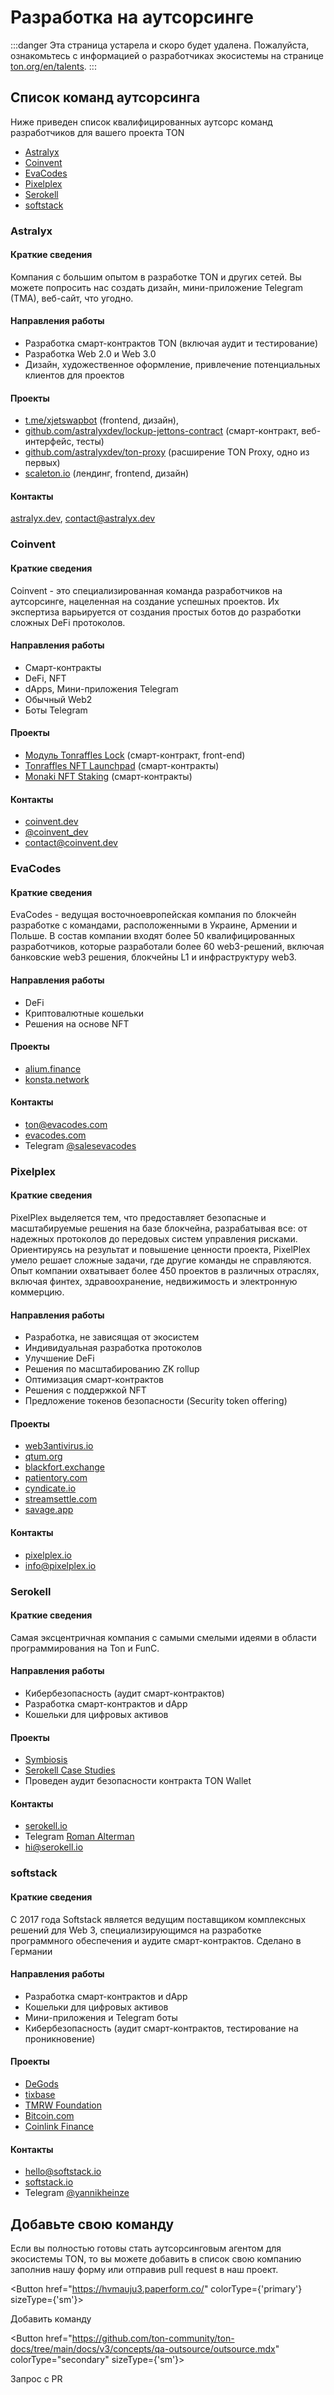 
# Разработка на аутсорсинге

:::danger
Эта страница устарела и скоро будет удалена. Пожалуйста, ознакомьтесь с информацией о разработчиках экосистемы на странице [ton.org/en/talents](https://ton.org/en/talents).
:::

## Список команд аутсорсинга

Ниже приведен список квалифицированных аутсорс команд разработчиков для вашего проекта TON

- [Astralyx](#astralyx)
- [Coinvent](#coinvent)
- [EvaCodes](#evacodes)
- [Pixelplex](#pixelplex)
- [Serokell](#serokell)
- [softstack](#softstack)

### Astralyx

#### Краткие сведения

Компания с большим опытом в разработке TON и других сетей. Вы можете попросить нас создать дизайн, мини-приложение Telegram (TMA), веб-сайт, что угодно.

#### Направления работы

- Разработка смарт-контрактов TON (включая аудит и тестирование)
- Разработка Web 2.0 и Web 3.0
- Дизайн, художественное оформление, привлечение потенциальных клиентов для проектов

#### Проекты

- [t.me/xjetswapbot](http://t.me/xjetswapbot) (frontend, дизайн),
- [github.com/astralyxdev/lockup-jettons-contract](http://github.com/astralyxdev/lockup-jettons-contract) (смарт-контракт, веб-интерфейс, тесты)
- [github.com/astralyxdev/ton-proxy](http://github.com/astralyxdev/ton-proxy) (расширение TON Proxy, одно из первых)
- [scaleton.io](http://scaleton.io) (лендинг, frontend, дизайн)

#### Контакты

[astralyx.dev](http://astralyx.dev), contact@astralyx.dev

### Coinvent

#### Краткие сведения

Coinvent - это специализированная команда разработчиков на аутсорсинге, нацеленная на создание успешных проектов. Их экспертиза варьируется от создания простых ботов до разработки сложных DeFi протоколов.

#### Направления работы

- Смарт-контракты
- DeFi, NFT
- dApps, Мини-приложения Telegram
- Обычный Web2
- Боты Telegram

#### Проекты

- [Модуль Tonraffles Lock](https://tonraffles.app/lock) (смарт-контракт, front-end)
- [Tonraffles NFT Launchpad](https://tonraffles.app/nft/launchpad) (смарт-контракты)
- [Monaki NFT Staking](https://www.monaki.life/) (смарт-контракты)

#### Контакты

- [coinvent.dev](https://coinvent.dev)
- [@coinvent_dev](https://t.me/coinvent_dev)
- contact@coinvent.dev

### EvaCodes

#### Краткие сведения

EvaCodes - ведущая восточноевропейская компания по блокчейн разработке с командами, расположенными в Украине, Армении и Польше. В состав компании входят более 50 квалифицированных разработчиков, которые разработали более 60 web3-решений, включая банковские web3 решения, блокчейны L1 и инфраструктуру web3.

#### Направления работы

- DeFi
- Криптовалютные кошельки
- Решения на основе NFT

#### Проекты

- [alium.finance](https://alium.finance/)
- [konsta.network](https://konsta.network/)

#### Контакты

- ton@evacodes.com
- [evacodes.com](https://evacodes.com/)
- Telegram [@salesevacodes](https://t.me/salesevacodes)

### Pixelplex

#### Краткие сведения

PixelPlex выделяется тем, что предоставляет безопасные и масштабируемые решения на базе блокчейна, разрабатывая все: от надежных протоколов до передовых систем управления рисками. Ориентируясь на результат и повышение ценности проекта, PixelPlex умело решает сложные задачи, где другие команды не справляются. Опыт компании охватывает более 450 проектов в различных отраслях, включая финтех, здравоохранение, недвижимость и электронную коммерцию.

#### Направления работы

- Разработка, не зависящая от экосистем
- Индивидуальная разработка протоколов
- Улучшение DeFi
- Решения по масштабированию ZK rollup
- Оптимизация смарт-контрактов
- Решения с поддержкой NFT
- Предложение токенов безопасности (Security token offering)

#### Проекты

- [web3antivirus.io](https://web3antivirus.io)
- [qtum.org](https://qtum.org)
- [blackfort.exchange](https://blackfort.exchange/)
- [patientory.com](https://patientory.com/)
- [cyndicate.io](https://cyndicate.io)
- [streamsettle.com](https://streamsettle.com/)
- [savage.app](https://savage.app/marketplace)

#### Контакты

- [pixelplex.io](https://pixelplex.io)
- [info@pixelplex.io](mailto:info@pixelplex.io)

### Serokell

#### Краткие сведения

Самая эксцентричная компания с самыми смелыми идеями в области программирования на Ton и FunC.

#### Направления работы

- Кибербезопасность (аудит смарт-контрактов)
- Разработка смарт-контрактов и dApp
- Кошельки для цифровых активов

#### Проекты

- [Symbiosis](https://symbiosis.finance/)
- [Serokell Case Studies](https://serokell.io/project-ton-blockchain)
- Проведен аудит безопасности контракта TON Wallet

#### Контакты

- [serokell.io](https://serokell.io/)
- Telegram [Roman Alterman](https://t.me/alterroman)
- hi@serokell.io

### softstack

#### Краткие сведения

С 2017 года Softstack является ведущим поставщиком комплексных решений для Web 3, специализирующимся на разработке программного обеспечения и аудите смарт-контрактов. Сделано в Германии

#### Направления работы

- Разработка смарт-контрактов и dApp
- Кошельки для цифровых активов
- Мини-приложения и Telegram боты
- Кибербезопасность (аудит смарт-контрактов, тестирование на проникновение)

#### Проекты

- [DeGods](https://degods.com)
- [tixbase](https://tixbase.com)
- [TMRW Foundation](https://tmrw.com)
- [Bitcoin.com](https://bitcoin.com)
- [Coinlink Finance](https://coinlink.finance)

#### Контакты

- hello@softstack.io
- [softstack.io](https://softstack.io/)
- Telegram [@yannikheinze](https://t.me/yannikheinze)

## Добавьте свою команду

Если вы полностью готовы стать аутсорсинговым агентом для экосистемы TON, то вы можете добавить в список свою компанию заполнив нашу форму или отправив pull request в наш проект.

<Button href="https://hvmauju3.paperform.co/" colorType={'primary'} sizeType={'sm'}>

Добавить команду

</Button>

<Button href="https://github.com/ton-community/ton-docs/tree/main/docs/v3/concepts/qa-outsource/outsource.mdx"
        colorType="secondary" sizeType={'sm'}>

Запрос с PR

</Button>

<br></br><br></br>

## См. также

- [Поставщики услуг по обеспечению безопасности](/v3/concepts/qa-outsource/auditors/)
